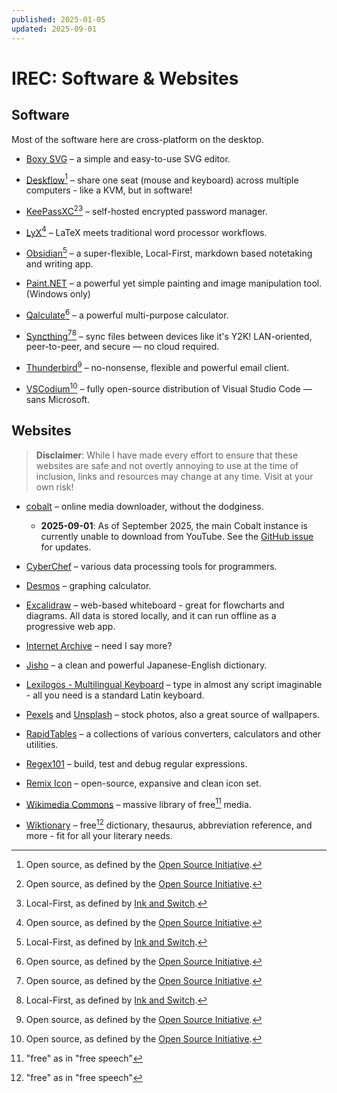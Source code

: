 ```yaml
---
published: 2025-01-05
updated: 2025-09-01
---
```



# IREC: Software & Websites

## Software

Most of the software here are cross-platform on the desktop.

- [Boxy SVG](https://boxy-svg.com/) – a simple and easy-to-use SVG editor.

- [Deskflow](https://deskflow.org/)[^os] – share one seat (mouse and keyboard) across multiple
  computers - like a KVM, but in software!

- [KeePassXC](https://keepassxc.org/)[^os][^lf] – self-hosted encrypted password manager.

- [LyX](https://www.lyx.org/)[^os] – LaTeX meets traditional word processor workflows.

- [Obsidian](https://obsidian.md/)[^lf] – a super-flexible, Local-First, markdown based notetaking
  and writing app.

- [Paint.NET](https://getpaint.net/) – a powerful yet simple painting and image manipulation tool.
  (Windows only)

- [Qalculate](https://qalculate.github.io/)[^os] – a powerful multi-purpose calculator.

- [Syncthing](https://syncthing.net/)[^os][^lf] – sync files between devices like it's Y2K!
  LAN-oriented, peer-to-peer, and secure — no cloud required.

- [Thunderbird](https://www.thunderbird.net)[^os] – no-nonsense, flexible and powerful email client.

- [VSCodium](https://vscodium.com/)[^os] – fully open-source distribution of Visual Studio Code —
  sans Microsoft.

## Websites

> **Disclaimer**: While I have made every effort to ensure that these websites are safe and not
> overtly annoying to use at the time of inclusion, links and resources may change at any time.
> Visit at your own risk!

- [cobalt](https://cobalt.tools/) – online media downloader, without the dodginess.
  - **2025-09-01**: As of September 2025, the main Cobalt instance is currently unable to download
  from YouTube. See the [GitHub issue][cobalt-updates] for updates.

- [CyberChef](https://gchq.github.io/CyberChef/) – various data processing tools for programmers.

- [Desmos](https://www.desmos.com/calculator) – graphing calculator.

- [Excalidraw](https://excalidraw.com/) – web-based whiteboard - great for flowcharts and diagrams.
  All data is stored locally, and it can run offline as a progressive web app.

- [Internet Archive](https://archive.org/) – need I say more?

- [Jisho](https://jisho.org/) – a clean and powerful Japanese-English dictionary.

- [Lexilogos - Multilingual Keyboard](https://www.lexilogos.com/keyboard/index.htm) – type in almost
  any script imaginable - all you need is a standard Latin keyboard.

- [Pexels](https://www.pexels.com/) and [Unsplash](https://unsplash.com/) – stock photos, also a
  great source of wallpapers.

- [RapidTables](https://www.rapidtables.com/) – a collections of various converters, calculators and
  other utilities.

- [Regex101](https://regex101.com/) – build, test and debug regular expressions.

- [Remix Icon](https://remixicon.com/) – open-source, expansive and clean icon set.

- [Wikimedia Commons](https://commons.wikimedia.org/wiki/Main_Page) – massive library of free[^1]
  media.

- [Wiktionary](https://en.wiktionary.org/wiki/Wiktionary:Main_Page) – free[^1] dictionary,
  thesaurus, abbreviation reference, and more - fit for all your literary needs.

[^os]: Open source, as defined by the [Open Source
       Initiative](https://opensource.org/definition-annotated).
[^lf]: Local-First, as defined by [Ink and Switch](https://www.inkandswitch.com/local-first/).
[^1]: "free" as in "free speech"

[cobalt-updates]: https://github.com/imputnet/cobalt/issues/1356